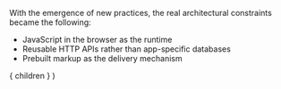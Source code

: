 
With the emergence of new practices, the real architectural constraints became the following:

<ul>
  <li>JavaScript in the browser as the runtime</li>
  <Appear>
    <li>Reusable HTTP APIs rather than app-specific databases</li>
    <li>Prebuilt markup as the delivery mechanism</li>
  </Appear>
</ul>

  <Layout>
    { children }
  </Layout>
)
